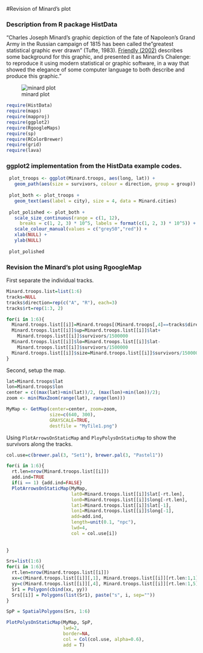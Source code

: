 #Revision of Minard's plot

### Description from R package HistData
"Charles Joseph Minard's graphic depiction of the fate of Napoleon's Grand Army in the Russian campaign of 1815 has been called the "greatest statistical graphic ever drawn" (Tufte, 1983). [Friendly (2002)](http://www.datavis.ca/gallery/re-minard.php) describes some background for this graphic, and presented it as Minard's Chalenge: to reproduce it using modern statistical or graphic software, in a way that showed the elegance of some computer language to both describe and produce this graphic."

![minard plot](https://upload.wikimedia.org/wikipedia/commons/2/29/Minard.png)

```r
require(HistData)
require(maps)
require(mapproj)
require(ggplot2)
require(RgoogleMaps)
require(sp)
require(RColorBrewer)
require(grid)
require(lava)
```

### ggplot2 implementation from the HistData example codes. 

```r
 plot_troops <- ggplot(Minard.troops, aes(long, lat)) +
   geom_path(aes(size = survivors, colour = direction, group = group))
 
 plot_both <- plot_troops + 
   geom_text(aes(label = city), size = 4, data = Minard.cities)
 
 plot_polished <- plot_both + 
   scale_size_continuous(range = c(1, 12), 
     breaks = c(1, 2, 3) * 10^5, labels = format(c(1, 2, 3) * 10^5)) + 
   scale_colour_manual(values = c("grey50","red")) +
   xlab(NULL) + 
   ylab(NULL)
 
 plot_polished
```

### Revision the Minard's plot using RgoogleMap

First separate the individual tracks.
```r
Minard.troops.list=list(1:6)
tracks=NULL
tracks$direction=rep(c("A", "R"), each=3)
tracks$rt=rep(1:3, 2)

for(i in 1:6){
  Minard.troops.list[[i]]=Minard.troops[(Minard.troops[,4]==tracks$direction[i])&(Minard.troops[,5]==tracks$rt[i]),1:3]
  Minard.troops.list[[i]]$up=Minard.troops.list[[i]]$lat+
    Minard.troops.list[[i]]$survivors/1500000
  Minard.troops.list[[i]]$lo=Minard.troops.list[[i]]$lat-
    Minard.troops.list[[i]]$survivors/1500000
  Minard.troops.list[[i]]$size=Minard.troops.list[[i]]$survivors/1500000
}
```

Second, setup the map.

```r
lat=Minard.troops$lat
lon=Minard.troops$lon
center = c((max(lat)+min(lat))/2, (max(lon)+min(lon))/2);
zoom <- min(MaxZoom(range(lat), range(lon)))

MyMap <- GetMap(center=center, zoom=zoom,
                size=c(640, 300),
                GRAYSCALE=TRUE,
                destfile = "MyTile1.png")
```

Using `PlotArrowsOnStaticMap` and `PloyPolysOnStaticMap` to show the survivors along the tracks. 

```r
col.use=c(brewer.pal(3, "Set1"), brewer.pal(3, "Pastel1"))

for(i in 1:6){
  rt.len=nrow(Minard.troops.list[[i]])
  add.ind=TRUE
  if(i == 1) {add.ind=FALSE}
  PlotArrowsOnStaticMap(MyMap, 
                        lat0=Minard.troops.list[[i]]$lat[-rt.len], 
                        lon0=Minard.troops.list[[i]]$long[-rt.len], 
                        lat1=Minard.troops.list[[i]]$lat[-1], 
                        lon1=Minard.troops.list[[i]]$long[-1], 
                        add=add.ind,
                        length=unit(0.1, "npc"),
                        lwd=4,
                        col = col.use[i])
 
  
}

Srs=list(1:6)
for(i in 1:6){
  rt.len=nrow(Minard.troops.list[[i]])
  xx=c(Minard.troops.list[[i]][,1], Minard.troops.list[[i]][rt.len:1,1])
  yy=c(Minard.troops.list[[i]][,4], Minard.troops.list[[i]][rt.len:1,5])
  Sr1 = Polygon(cbind(xx, yy))
  Srs[[i]] = Polygons(list(Sr1), paste("s", i, sep=""))
}

SpP = SpatialPolygons(Srs, 1:6)

PlotPolysOnStaticMap(MyMap, SpP, 
                     lwd=2, 
                     border=NA,
                     col = Col(col.use, alpha=0.6), 
                     add = T)
```

